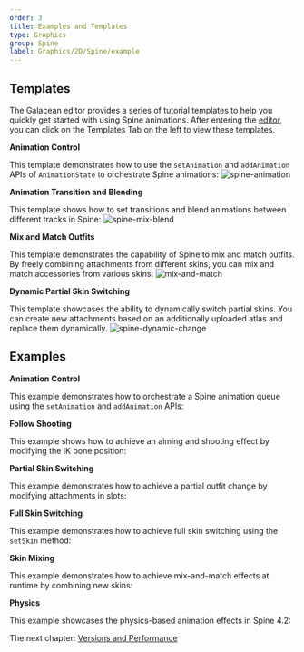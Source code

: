 ```yaml
---
order: 3
title: Examples and Templates
type: Graphics
group: Spine
label: Graphics/2D/Spine/example
---
```


## Templates

The Galacean editor provides a series of tutorial templates to help you quickly get started with using Spine animations.
After entering the [editor](https://galacean.antgroup.com/editor/projects), you can click on the Templates Tab on the left to view these templates.

**Animation Control**

This template demonstrates how to use the `setAnimation` and `addAnimation` APIs of `AnimationState` to orchestrate Spine animations:
<Image src="https://mdn.alipayobjects.com/huamei_kz4wfo/afts/img/A*6B93QKMSmIcAAAAAAAAAAAAADsp6AQ/original" alt="spine-animation" />

**Animation Transition and Blending**

This template shows how to set transitions and blend animations between different tracks in Spine:
<Image src="https://mdn.alipayobjects.com/huamei_kz4wfo/afts/img/A*KLq_S5fkeWQAAAAAAAAAAAAADsp6AQ/original" alt="spine-mix-blend" />

**Mix and Match Outfits**

This template demonstrates the capability of Spine to mix and match outfits. By freely combining attachments from different skins, you can mix and match accessories from various skins:
<Image src="https://mdn.alipayobjects.com/huamei_kz4wfo/afts/img/A*AEsoSLT7cqUAAAAAAAAAAAAADsp6AQ/original" alt="mix-and-match" />

**Dynamic Partial Skin Switching**

This template showcases the ability to dynamically switch partial skins. You can create new attachments based on an additionally uploaded atlas and replace them dynamically.
<Image src="https://mdn.alipayobjects.com/huamei_kz4wfo/afts/img/A*Rbd-QKbX2VEAAAAAAAAAAAAADsp6AQ/original" alt="spine-dynamic-change" />

## Examples

**Animation Control**

This example demonstrates how to orchestrate a Spine animation queue using the `setAnimation` and `addAnimation` APIs:
<playground src="spine-animation.ts"></playground>

**Follow Shooting**

This example shows how to achieve an aiming and shooting effect by modifying the IK bone position:
<playground src="spine-follow-shoot.ts"></playground>

**Partial Skin Switching**

This example demonstrates how to achieve a partial outfit change by modifying attachments in slots:
<playground src="spine-change-attachment.ts"></playground>

**Full Skin Switching**

This example demonstrates how to achieve full skin switching using the `setSkin` method:
<playground src="spine-full-skin-change.ts"></playground>

**Skin Mixing**

This example demonstrates how to achieve mix-and-match effects at runtime by combining new skins:
<playground src="spine-mix-and-match.ts"></playground>

**Physics**

This example showcases the physics-based animation effects in Spine 4.2:
<playground src="spine-physics.ts"></playground>

The next chapter: [Versions and Performance](/docs/graphics/2D/spine/other)
